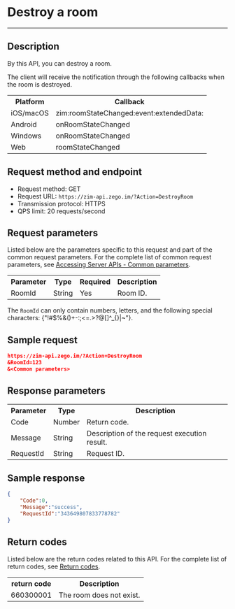 # Destroy a room

- - -


## Description

By this API, you can destroy a room.

The client will receive the notification through the following callbacks when the room is destroyed.

<table>

<tbody><tr>
<th>Platform</th>
<th>Callback</th>
</tr>
<tr>
<td>iOS/macOS</td>
<td>zim:roomStateChanged:event:extendedData:</td>
</tr>
<tr>
<td>Android</td>
<td>onRoomStateChanged</td>
</tr>
<tr>
<td>Windows</td>
<td>onRoomStateChanged</td>
</tr>
<tr>
<td>Web</td>
<td>roomStateChanged</td>
</tr>
</tbody></table>




## Request method and endpoint

- Request method: GET
- Request URL: `https://zim-api.zego.im/?Action=DestroyRoom`
- Transmission protocol: HTTPS
- QPS limit: 20 requests/second

## Request parameters

Listed below are the parameters specific to this request and part of the common request parameters. For the complete list of common request parameters, see [Accessing Server APIs - Common parameters](../Accessing%20Server%20APIs.mdx#common-parameters).

<table>

<tbody><tr>
<th>Parameter</th>
<th>Type</th>
<th>Required</th>
<th>Description</th>
</tr>
<tr>
<td>RoomId</td>
<td>String</td>
<td>Yes</td>
<td>Room ID. </td>
</tr>
</tbody></table>

<Note title="Note">

The `RoomId` can only contain numbers, letters, and the following special characters: {"!#$%&()+-:;<=.>?@[]^_{}|~"}.
</Note>

## Sample request 

```json
https://zim-api.zego.im/?Action=DestroyRoom
&RoomId=123
&<Common parameters>
```

## Response parameters

<table>

<tbody><tr>
<th>Parameter</th>
<th>Type</th>
<th>Description</th>
</tr>
<tr>
<td>Code</td>
<td>Number</td>
<td>Return code. </td>
</tr>
<tr>
<td>Message</td>
<td>String</td>
<td>Description of the request execution result.</td>
</tr>
<tr>
<td>RequestId</td>
<td>String</td>
<td>Request ID. </td>
</tr>
</tbody></table>


## Sample response

```json
{
    "Code":0,
    "Message":"success",
    "RequestId":"343649807833778782"
}
```


## Return codes

Listed below are the return codes related to this API. For the complete list of return codes, see [Return codes](./../Return%20codes.mdx).

<table>

<tbody><tr>
<th>return code</th>
<th>Description</th>
</tr>
<tr>
<td>660300001</td>
<td>The room does not exist. </td>
</tr>
</tbody></table>
